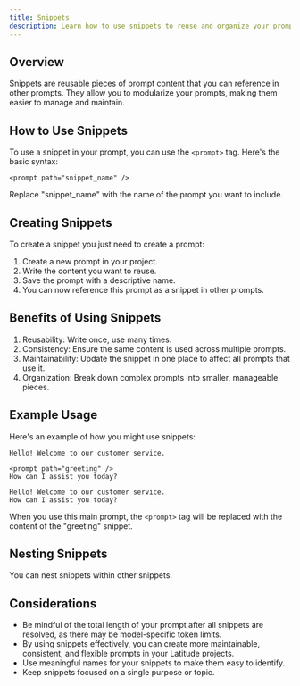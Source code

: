 ```yaml
---
title: Snippets
description: Learn how to use snippets to reuse and organize your prompts.
---
```


## Overview
Snippets are reusable pieces of prompt content that you can reference in other prompts. They allow you to modularize your prompts, making them easier to manage and maintain.

## How to Use Snippets
To use a snippet in your prompt, you can use the `<prompt>` tag. Here's the basic syntax:
```
<prompt path="snippet_name" />
```
Replace "snippet_name" with the name of the prompt you want to include.

## Creating Snippets
To create a snippet you just need to create a prompt:
1. Create a new prompt in your project.
1. Write the content you want to reuse.
1. Save the prompt with a descriptive name.
1. You can now reference this prompt as a snippet in other prompts.

## Benefits of Using Snippets
1. Reusability: Write once, use many times.
1. Consistency: Ensure the same content is used across multiple prompts.
1. Maintainability: Update the snippet in one place to affect all prompts that use it.
1. Organization: Break down complex prompts into smaller, manageable pieces.

## Example Usage
Here's an example of how you might use snippets:

```text greeting prompt
Hello! Welcome to our customer service.
```

```text starter message prompt
<prompt path="greeting" />
How can I assist you today?
```

```text output
Hello! Welcome to our customer service.
How can I assist you today?
```

When you use this main prompt, the `<prompt>` tag will be replaced with the content of the "greeting" snippet.


## Nesting Snippets
You can nest snippets within other snippets.

## Considerations
- Be mindful of the total length of your prompt after all snippets are resolved, as there may be model-specific token limits.
- By using snippets effectively, you can create more maintainable, consistent, and flexible prompts in your Latitude projects.
- Use meaningful names for your snippets to make them easy to identify.
- Keep snippets focused on a single purpose or topic.